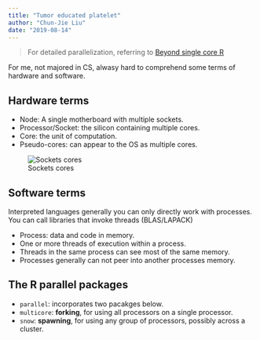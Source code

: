 ```yaml
---
title: "Tumor educated platelet"
author: "Chun-Jie Liu"
date: "2019-08-14"
---
```


> For detailed parallelization, referring to [Beyond single core R](https://github.com/ljdursi/beyond-single-core-R)

For me, not majored in CS, alwasy hard to comprehend some terms of hardware and software.

## Hardware terms

- Node: A single motherboard with multiple sockets.
- Processor/Socket: the silicon containing multiple cores.
- Core: the unit of computation.
- Pseudo-cores: can appear to the OS as multiple cores.

![Sockets cores](./img/r-parallelization/sockets-cores.png)

## Software terms

Interpreted languages generally you can only directly work with processes. You can call libraries that invoke threads (BLAS/LAPACK)

- Process: data and code in memory.
- One or more threads of execution within a process.
- Threads in the same process can see most of the same memory.
- Processes generally can not peer into another processes memory.

## The R parallel packages

- `parallel`: incorporates two pacakges below.
- `multicore`: **forking**, for using all processors on a single processor.
- `snow`: **spawning**, for using any group of processors, possibly across a cluster.
